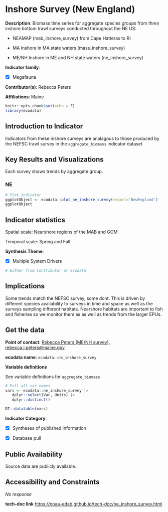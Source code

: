 # Inshore Survey (New England) {#ne_inshore_survey}

**Description**: Biomass time series for aggregate species groups from *three* inshore bottom trawl surveys conducted throughout the NE US:

- NEAMAP (mab_inshore_survey) from Cape Hatteras to RI

- MA Inshore in MA state waters (mass_inshore_survey)

- ME/NH Inshore in ME and NH state waters (ne_inshore_survey)

**Indicator family**: 

- [X] Megafauna


**Contributor(s)**: Rebecca Peters

**Affiliations**: Maine

```{r echo=FALSE}
knitr::opts_chunk$set(echo = F)
library(ecodata)
```
## Introduction to Indicator
Indicators from these inshore surveys are analagous to those produced by the NEFSC trawl survey in the `aggregate_biomass` indicator dataset

## Key Results and Visualizations
Each survey shows trends by aggregate group.

### NE

```{r plot_ne_inshore_surveyNE}
# Plot indicator
ggplotObject <- ecodata::plot_ne_inshore_survey(report='NewEngland')
ggplotObject
```


## Indicator statistics 
Spatial scale: Nearshore regions of the MAB and GOM

Temporal scale: Spring and Fall

**Synthesis Theme**:

- [X] Multiple System Drivers


```{r autostats_ne_inshore_survey}
# Either from Contributor or ecodata
```

## Implications
Some trends match the NEFSC survey, some dont. This is driven by different species availability to surveys in time and space as well as the surveys sampling different habitats. Nearshore habitats are important to fish and fisheries so we monitor them as as well as trends from the larger EPUs.

## Get the data

**Point of contact**: [Rebecca Peters (ME/NH survey), rebecca.j.peters@maine.gov](mailto:Rebecca Peters (ME/NH survey), rebecca.j.peters@maine.gov){.email}

**ecodata name**: `ecodata::ne_inshore_survey`

**Variable definitions**

See variable definitions for `aggregate_biomass`

```{r vars_ne_inshore_survey}
# Pull all var names
vars <- ecodata::ne_inshore_survey |>
   dplyr::select(Var, Units) |>
   dplyr::distinct()

DT::datatable(vars)
```
**Indicator Category**:

- [X] Syntheses of published information
- [X] Database pull


## Public Availability

Source data are publicly available.

## Accessibility and Constraints

_No response_

**tech-doc link**
<https://noaa-edab.github.io/tech-doc/ne_inshore_survey.html>

